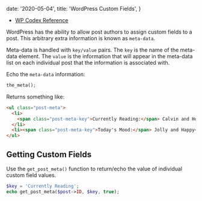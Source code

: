 
  date: '2020-05-04',
  title: 'WordPress Custom Fields',
}

- [WP Codex Reference](https://codex.wordpress.org/Custom_Fields)

WordPress has the ability to allow post authors to assign custom fields to a post. This arbitrary extra information is known as `meta-data`.

Meta-data is handled with `key/value` pairs. The `key` is the name of the meta-data element. The `value` is the information that will appear in the meta-data list on each individual post that the information is associated with.

Echo the `meta-data` information:

```php
the_meta();
```

Returns something like:

```html
<ul class="post-meta">
  <li>
    <span class="post-meta-key">Currently Reading:</span> Calvin and Hobbes
  </li>
  <li><span class="post-meta-key">Today's Mood:</span> Jolly and Happy</li>
</ul>
```

## Getting Custom Fields

Use the `get_post_meta()` function to return/echo the value of individual custom field values.

```php
$key = 'Currently Reading';
echo get_post_meta($post->ID, $key, true);
```

